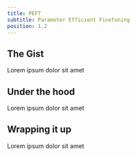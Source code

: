 ```yaml
---
title: PEFT
subtitle: Parameter Efficient Finetuning
position: 1.2
---
```


## The Gist

Lorem ipsum dolor sit amet

## Under the hood

Lorem ipsum dolor sit amet

## Wrapping it up

Lorem ipsum dolor sit amet
